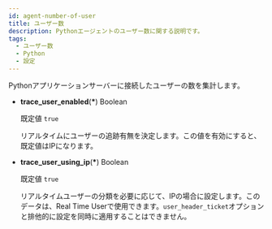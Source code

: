 ```yaml
---
id: agent-number-of-user
title: ユーザー数
description: Pythonエージェントのユーザー数に関する説明です。
tags:
  - ユーザー数
  - Python
  - 設定
---
```


Pythonアプリケーションサーバーに接続したユーザーの数を集計します。

- **trace_user_enabled**(**\***) <span class='type'>Boolean</span>

  既定値 `true`

  リアルタイムにユーザーの追跡有無を決定します。この値を有効にすると、既定値はIPになります。

- **trace_user_using_ip**(**\***) <span class='type'>Boolean</span>

  既定値 `true`

  リアルタイムユーザーの分類を必要に応じて、IPの場合に設定します。このデータは、Real Time Userで使用できます。`user_header_ticket`オプションと排他的に設定を同時に適用することはできません。
